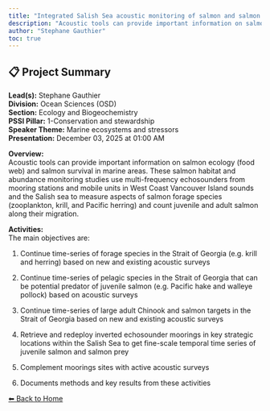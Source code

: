 ---
title: "Integrated Salish Sea acoustic monitoring of salmon and salmon prey"
description: "Acoustic tools can provide important information on salmon ecology (food web) and salmon survival in marine areas. These salmon habitat and abundance monitoring studies use multi-frequency echosounders from mooring stations and mobile units in West Coast Vancouver Island sounds and the Salish sea to measure aspects of salmon forage species (zooplankton, krill, and Pacific herring) and count juvenile and adult salmon along their migration."
author: "Stephane Gauthier"
toc: true
---

## 📋 Project Summary

**Lead(s):** Stephane Gauthier  
**Division:** Ocean Sciences (OSD)  
**Section:** Ecology and Biogeochemistry  
**PSSI Pillar:** 1-Conservation and stewardship  
**Speaker Theme:** Marine ecosystems and stressors  
**Presentation:** December 03, 2025 at 01:00 AM  

**Overview:**  
Acoustic tools can provide important information on salmon ecology (food web) and salmon survival in marine areas. These salmon habitat and abundance monitoring studies use multi-frequency echosounders from mooring stations and mobile units in West Coast Vancouver Island sounds and the Salish sea to measure aspects of salmon forage species (zooplankton, krill, and Pacific herring) and count juvenile and adult salmon along their migration.   

**Activities:**  
The main objectives are:
1) Continue time-series of forage species in the Strait of Georgia (e.g. krill and herring) based on new and existing acoustic surveys
2) Continue time-series of pelagic species in the Strait of Georgia that can be potential predator of juvenile salmon (e.g. Pacific hake and walleye pollock) based on acoustic surveys
3) Continue time-series of large adult Chinook and salmon targets in the Strait of Georgia based on new and existing acoustic surveys
4) Retrieve and redeploy inverted echosounder moorings in key strategic locations within the Salish Sea to get fine-scale temporal time series of juvenile salmon and salmon prey
5) Complement moorings sites with active acoustic surveys
6) Documents methods and key results from these activities

[⬅ Back to Home](../index.qmd)
